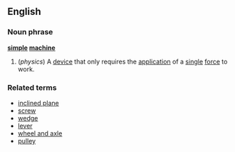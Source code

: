 ==English==
===Noun phrase===
{{wikipedia}}
'''[[simple]] [[machine]]'''
#(''physics'') A [[device]] that only requires the [[application]] of a [[single]] [[force]] to work.
===Related terms===
*[[inclined plane]]
*[[screw]]
*[[wedge]]
*[[lever]]
*[[wheel and axle]]
*[[pulley]]